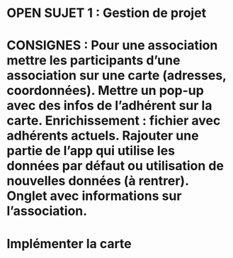 # OPEN SUJET 1 : Gestion de projet

# CONSIGNES : Pour une association mettre les participants d'une association sur une carte (adresses, coordonnées). Mettre un pop-up avec des infos de l'adhérent sur la carte. Enrichissement : fichier avec adhérents actuels. Rajouter une partie de l'app qui utilise les données par défaut ou utilisation de nouvelles données (à rentrer). Onglet avec informations sur l'association.

# Implémenter la carte